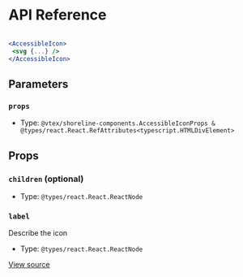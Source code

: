 # API Reference

```jsx

<AccessibleIcon>
 <svg {...} />
</AccessibleIcon>

```

## Parameters

### `props`

- Type: `@vtex/shoreline-components.AccessibleIconProps & @types/react.React.RefAttributes<typescript.HTMLDivElement>`

## Props

### `children` (optional)

- Type: `@types/react.React.ReactNode`

### `label`

Describe the icon

- Type: `@types/react.React.ReactNode`

[View source](https://github.com/vtex/shoreline/blob/4b310ee4d/packages/components/src/accessible-icon/accessible-icon.tsx#L13)
